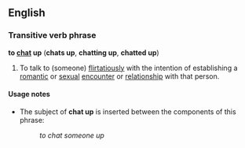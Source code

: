 ==English==
===Transitive verb phrase===
'''to [[chat]] up''' ('''chats up''', '''chatting up''', '''chatted up''')

#To talk to (someone) [[flirtatious]]ly with the intention of establishing a [[romantic]] or [[sexual]] [[encounter]] or [[relationship]] with that person.

====Usage notes====
*The subject of '''chat up''' is inserted between the components of this phrase:
*:''to chat someone up''